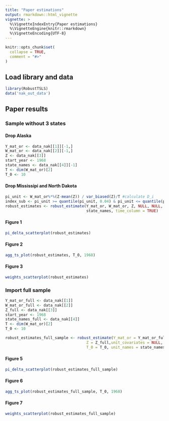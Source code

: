 ```yaml
---
title: "Paper estimations"
output: rmarkdown::html_vignette
vignette: >
  %\VignetteIndexEntry{Paper estimations}
  %\VignetteEngine{knitr::rmarkdown}
  %\VignetteEncoding{UTF-8}
---
```


```r
knitr::opts_chunk$set(
  collapse = TRUE,
  comment = "#>"
)
```
## Load library and data
```r
library(RobustTSLS) 
data('nak_out_data')
```

## Paper results

### Sample without 3 states

#### Drop Alaska
```r
Y_mat_or <- data_nak[[1]][-1,]
W_mat_or <- data_nak[[2]][-1,]
Z <- data_nak[[3]]
start_year <- 1968
state_names <- data_nak[[4]][-1]
T <- dim(W_mat_or)[2]
T_0 <- 10
```

#### Drop Mississipi and North Dakota
```r
pi_unit <- W_mat_or%*%(Z-mean(Z)) / var_biased(Z)/T #calculate D_i
index_sub <- pi_unit >= quantile(pi_unit, 0.04) & pi_unit <= quantile(pi_unit, 1)#drop inappropriate states
robust_estimates <- robust_estimate(Y_mat_or, W_mat_or, Z, NULL, NULL, index_sub, T_0,
                                    state_names, time_column = TRUE) 
```



#### Figure 1 
```r
pi_delta_scatterplot(robust_estimates)
```

#### Figure 2 
```r
agg_ts_plot(robust_estimates, T_0, 1968)
```

#### Figure 3 
```r
weights_scatterplot(robust_estimates)
```


### Import full sample
```r
Y_mat_or_full <- data_nak[[1]]
W_mat_or_full <- data_nak[[2]]
Z_full <- data_nak[[3]]
start_year <- 1968
state_names_full <- data_nak[[4]]
T <- dim(W_mat_or)[2]
T_0 <- 10
```


```r
robust_estimates_full_sample <- robust_estimate(Y_mat_or = Y_mat_or_full, W_mat_or = W_mat_or_full, 
                                    Z = Z_full,unit_covariates = NULL, time_covariates = NULL,
                                    T_0 = T_0, unit_names = state_names_full, time_column = TRUE) 
```

#### Figure 5
```r
pi_delta_scatterplot(robust_estimates_full_sample)
```

#### Figure 6
```r
agg_ts_plot(robust_estimates_full_sample, T_0, 1968)
```


#### Figure 7
```r
weights_scatterplot(robust_estimates_full_sample)
```


